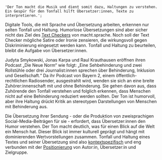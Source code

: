     'Der Ton macht die Musik und dient somit dazu, Haltungen zu verstehen. Ein Gespür für den Tonfall hilft Übersetzer:innen, Texte zu interpretieren.';

Digitale Tools, die mit Sprache und Übersetzung arbeiten, erkennen nur selten Tonfall und Haltung. Humorlose Übersetzungen sind aber sicher nicht das Ziel des [Text Checkers](/text-checker) von macht.sprache. Noch soll der Text Checker mögliche Satire oder Ironie zensieren, die wirkungsvoll gegen Diskriminierung eingesetzt werden kann. Tonfall und Haltung zu beurteilen, bleibt die Aufgabe von Übersetzer:innen.

Judyta Smykowski, Jonas Karpa und Raul Krauthausen eröffnen ihren Podcast „Die Neue Norm“ wie folgt: „Eine Sehbehinderung und zwei Rollstühle oder drei Journalist:innen sprechen über Behinderung, Inklusion und Gesellschaft.“ Da ihr Podcast von Bayern 2, einem öffentlich-rechtlichen Radiosender, ausgestrahlt wird, wenden sie sich an eine breite Zuhörer:innenschaft mit und ohne Behinderung. Sie gehen davon aus, dass Zuhörende den Tonfall verstehen und folglich erkennen, dass Menschen nicht auf eine Behinderung reduziert werden sollten. Der Ton ist humorvoll, aber ihre Haltung drückt Kritik an stereotypen Darstellungen von Menschen mit Behinderung aus.

Die Übersetzung ihrer Sendung - oder die Produktion von zweisprachigen Social-Media-Beiträgen für sie - erfordert, dass Übersetzer:innen den Humor verstehen. Der Ton macht deutlich, was für einen Blick auf die Welt ein Mensch hat. Dieser Blick ist immer kulturell geprägt und hängt mit dominierenden Wertvorstellungen zusammen. Tonfall und Haltung eines Textes und seiner Übersetzung sind also [kontextspezifisch](#context-specificity) und eng verbunden mit der [Positionierung](#positionalities) von Autor:in, Übersetzer:in und Zielgruppe.

<TermExampleContainer>
    <TermExample term="Behinderter" />
    <TermExample term="Krüppel" />
</TermExampleContainer>
